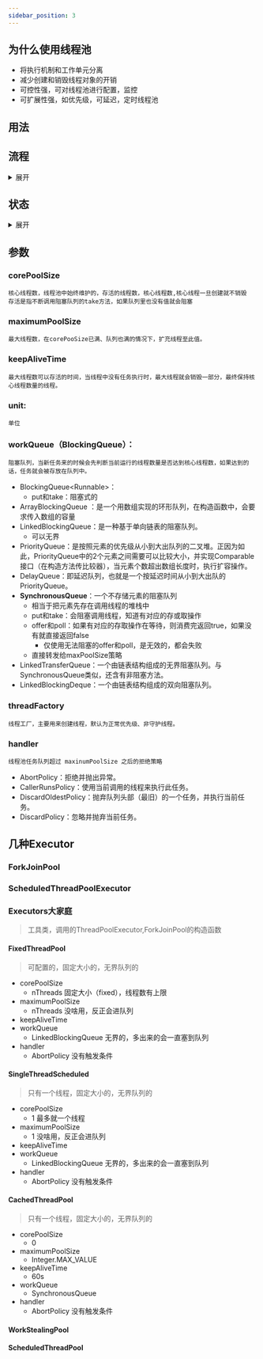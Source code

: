```yaml
---
sidebar_position: 3
---
```


## 为什么使用线程池
* 将执行机制和工作单元分离
* 减少创建和销毁线程对象的开销
* 可控性强，可对线程池进行配置，监控
* 可扩展性强，如优先级，可延迟，定时线程池
## 用法

## 流程
<details>

<summary>展开</summary>

```mermaid
graph TD
  Submit[提交任务] 
  CorePoolSize[判断核心线程数] 
  Create[创建线程] 
  Add[将任务存储到队列] 
  WorkQueue[判断阻塞队列剩余容量]  
  MaximumPoolSize[判断最大线程数] 
  Handler[拒绝策略] 
  
  Submit -->  CorePoolSize
  CorePoolSize --> |满了|WorkQueue
  CorePoolSize --> |没满|Create
  WorkQueue --> |无界或者没满|Add
  WorkQueue --> |满了|MaximumPoolSize
  MaximumPoolSize --> |满了|Handler
  MaximumPoolSize --> |没满|Create


```

</details>

## 状态
<details>

<summary>展开</summary>

```mermaid
graph TD
  RUNNING
  SHUTDOWN
  STOP
  TIDYING
  TERMINATED

  RUNNING -->  SHUTDOWN
  SHUTDOWN --> |"调用shutdown()，不再接收新任务，处理剩余任务"|TIDYING
  RUNNING --> |"shutdownNow()，不再接收新任务，中断剩余任务"|STOP
  STOP --> |"剩余任务已经终止，准备调用terminated()，这个方法需要自己去重写"|TIDYING
  TIDYING --> |"调用完钩子函数terminated()"|TERMINATED

```
</details>

## 参数

### corePoolSize
    核心线程数，线程池中始终维护的，存活的线程数，核心线程数,核心线程一旦创建就不销毁
    存活是指不断调用阻塞队列的take方法，如果队列里也没有值就会阻塞
### maximumPoolSize
    最大线程数，在corePooSize已满、队列也满的情况下，扩充线程至此值。
### keepAliveTime
    最大线程数可以存活的时间，当线程中没有任务执行时，最大线程就会销毁一部分，最终保持核心线程数量的线程。
### unit:
    单位
### workQueue（BlockingQueue）：
    阻塞队列，当新任务来的时候会先判断当前运行的线程数量是否达到核心线程数，如果达到的话，任务就会被存放在队列中。
* BlockingQueue\<Runnable>：
  * put和take：阻塞式的
* ArrayBlockingQueue ：是一个用数组实现的环形队列，在构造函数中，会要求传入数组的容量
* LinkedBlockingQueue：是一种基于单向链表的阻塞队列。
  * 可以无界
* PriorityQueue：是按照元素的优先级从小到大出队列的二叉堆。正因为如此，PriorityQueue中的2个元素之间需要可以比较大小，并实现Comparable接口（在构造方法传比较器），当元素个数超出数组长度时，执行扩容操作。
* DelayQueue：即延迟队列，也就是一个按延迟时间从小到大出队的PriorityQueue。
* **SynchronousQueue**：一个不存储元素的阻塞队列
  * 相当于把元素先存在调用线程的堆栈中
  * put和take：会阻塞调用线程，知道有对应的存或取操作
  * offer和poll：如果有对应的存取操作在等待，则消费完返回true，如果没有就直接返回false
    * 仅使用无法阻塞的offer和poll，是无效的，都会失败
  * 直接转发给maxPoolSize策略
* LinkedTransferQueue：一个由链表结构组成的无界阻塞队列。与SynchronousQueue类似，还含有非阻塞方法。
* LinkedBlockingDeque：一个由链表结构组成的双向阻塞队列。
### threadFactory
    线程工厂，主要用来创建线程，默认为正常优先级、非守护线程。
### handler
    线程池任务队列超过 maxinumPoolSize 之后的拒绝策略
*   AbortPolicy：拒绝并抛出异常。
*   CallerRunsPolicy：使用当前调用的线程来执行此任务。
*   DiscardOldestPolicy：抛弃队列头部（最旧）的一个任务，并执行当前任务。
*   DiscardPolicy：忽略并抛弃当前任务。


## 几种Executor
### ForkJoinPool
### ScheduledThreadPoolExecutor
### Executors大家庭
> 工具类，调用的ThreadPoolExecutor,ForkJoinPool的构造函数
#### FixedThreadPool
  > 可配置的，固定大小的，无界队列的
  * corePoolSize
    * nThreads 固定大小（fixed），线程数有上限
  * maximumPoolSize
    * nThreads 没啥用，反正会进队列
  * keepAliveTime
  * workQueue
    * LinkedBlockingQueue 无界的，多出来的会一直塞到队列
  * handler
    * AbortPolicy 没有触发条件
#### SingleThreadScheduled
  > 只有一个线程，固定大小的，无界队列的
  * corePoolSize
    * 1 最多就一个线程
  * maximumPoolSize
    * 1 没啥用，反正会进队列
  * keepAliveTime
  * workQueue
    * LinkedBlockingQueue 无界的，多出来的会一直塞到队列
  * handler
    * AbortPolicy 没有触发条件
#### CachedThreadPool
> 只有一个线程，固定大小的，无界队列的
* corePoolSize
  * 0
* maximumPoolSize
  * Integer.MAX_VALUE
* keepAliveTime
  * 60s
* workQueue
  * SynchronousQueue
* handler
  * AbortPolicy 没有触发条件
#### WorkStealingPool


#### ScheduledThreadPool
